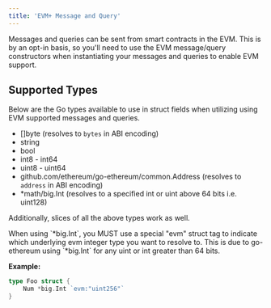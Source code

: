 ```yaml
---
title: 'EVM+ Message and Query'
---
```


Messages and queries can be sent from smart contracts in the EVM. This is by an opt-in basis, so you'll need to use the EVM message/query constructors when instantiating your messages and queries to enable EVM support.

## Supported Types

Below are the Go types available to use in struct fields when utilizing using EVM supported messages and queries.

- []byte (resolves to `bytes` in ABI encoding)
- string
- bool
- int8 - int64
- uint8 - uint64
- github.com/ethereum/go-ethereum/common.Address (resolves to `address` in ABI encoding)
- *math/big.Int (resolves to a specified int or uint above 64 bits i.e. uint128)

Additionally, slices of all the above types work as well.

<Warning>
    When using `*big.Int`, you MUST use a special "evm" struct tag to indicate which underlying evm integer type you want to resolve to. This is due to go-ethereum using `*big.Int` for any uint or int greater than 64 bits.
</Warning>

**Example:**
```go
type Foo struct {
    Num *big.Int `evm:"uint256"`
}
```